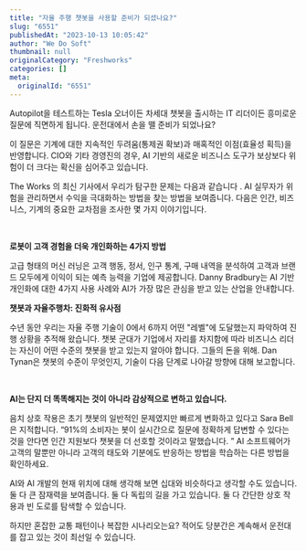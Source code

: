 ```yaml
---
title: "자율 주행 챗봇을 사용할 준비가 되셨나요?"
slug: "6551"
publishedAt: "2023-10-13 10:05:42"
author: "We Do Soft"
thumbnail: null
originalCategory: "Freshworks"
categories: []
meta:
  originalId: "6551"
---
```


Autopilot을 테스트하는 Tesla 오너이든 차세대 챗봇을 출시하는 IT 리더이든 흥미로운 질문에 직면하게 됩니다. 운전대에서 손을 뗄 준비가 되었나요? 

이 질문은 기계에 대한 지속적인 두려움(통제권 확보)과 매혹적인 이점(효율성 획득)을 반영합니다. CIO와 기타 경영진의 경우, AI 기반의 새로운 비즈니스 도구가 보상보다 위험이 더 크다는 확신을 심어주고 있습니다.

The Works 의 최신 기사에서 우리가 탐구한 문제는 다음과 같습니다 . AI 실무자가 위험을 관리하면서 수익을 극대화하는 방법을 찾는 방법을 보여줍니다. 다음은 인간, 비즈니스, 기계의 중요한 교차점을 조사한 몇 가지 이야기입니다.

​

**로봇이 고객 경험을 더욱 개인화하는 4가지 방법**

고급 형태의 머신 러닝은 고객 행동, 정서, 인구 통계, 구매 내역을 분석하여 고객과 브랜드 모두에게 이익이 되는 예측 능력을 기업에 제공합니다. Danny Bradbury는 AI 기반 개인화에 대한 4가지 사용 사례와 AI가 가장 많은 관심을 받고 있는 산업을 안내합니다.

**챗봇과 자율주행차: 진화적 유사점**

수년 동안 우리는 자율 주행 기술이 0에서 6까지 어떤 "레벨"에 도달했는지 파악하여 진행 상황을 추적해 왔습니다. 챗봇 군대가 기업에서 자리를 차지함에 따라 비즈니스 리더는 자신이 어떤 수준의 챗봇을 받고 있는지 알아야 합니다. 그들의 돈을 위해. Dan Tynan은 챗봇의 수준이 무엇인지, 기술이 다음 단계로 나아갈 방향에 대해 보고합니다. 

​

**AI는 단지 더 똑똑해지는 것이 아니라 감상적으로 변하고 있습니다.**

음치 상호 작용은 초기 챗봇의 일반적인 문제였지만 빠르게 변화하고 있다고 Sara Bell은 지적합니다. “91%의 소비자는 봇이 실시간으로 질문에 정확하게 답변할 수 있다는 것을 안다면 인간 지원보다 챗봇을 더 선호할 것이라고 말했습니다. ” AI 소프트웨어가 고객의 말뿐만 아니라 고객의 태도와 기분에도 반응하는 방법을 학습하는 다른 방법을 확인하세요.

AI와 AI 개발의 현재 위치에 대해 생각해 보면 십대와 비슷하다고 생각할 수도 있습니다. 둘 다 큰 잠재력을 보여줍니다. 둘 다 독립의 길을 가고 있습니다. 둘 다 간단한 상호 작용과 빈 도로를 탐색할 수 있습니다. 

하지만 혼잡한 교통 패턴이나 복잡한 시나리오는요? 적어도 당분간은 계속해서 운전대를 잡고 있는 것이 최선일 수 있습니다.
